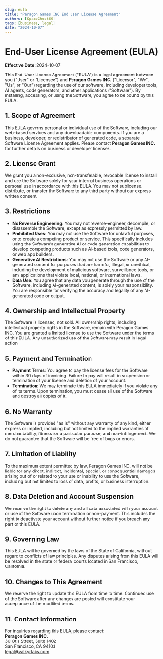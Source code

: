 ```yaml
---
slug: eula
title: "Peragon Games INC End User License Agreement"
authors: [SpaceGhost69]
tags: [business, legal]
date: "2024-10-07"
---
```


# End-User License Agreement (EULA)

**Effective Date**: 2024-10-07

This End-User License Agreement ("EULA") is a legal agreement between you ("User" or "Licensee") and **Peragon Games INC.** ("Licensor", "We", "Us", or "Our") regarding the use of our software, including developer tools, AI agents, code generators, and other applications ("Software"). By installing, accessing, or using the Software, you agree to be bound by this EULA.

## 1. **Scope of Agreement**
This EULA governs personal or individual use of the Software, including our web-based services and any downloadable components. If you are a business, developer, or redistributor of generated code, a separate Software License Agreement applies. Please contact **Peragon Games INC.** for further details on business or developer licenses.

## 2. **License Grant**
We grant you a non-exclusive, non-transferable, revocable license to install and use the Software solely for your internal business operations or personal use in accordance with this EULA. You may not sublicense, distribute, or transfer the Software to any third party without our express written consent.

## 3. **Restrictions**
- **No Reverse Engineering**: You may not reverse-engineer, decompile, or disassemble the Software, except as expressly permitted by law.
- **Prohibited Uses**: You may not use the Software for unlawful purposes, or to create a competing product or service. This specifically includes using the Software’s generative AI or code generation capabilities to develop competing products such as AI-based tools, code generators, or web app builders.
- **Generative AI Restrictions**: You may not use the Software or any AI-generated content for purposes that are harmful, illegal, or unethical, including the development of malicious software, surveillance tools, or any applications that violate local, national, or international laws.
- **Data Use**: You agree that any data you generate through the use of the Software, including AI-generated content, is solely your responsibility. You are responsible for verifying the accuracy and legality of any AI-generated code or output.

## 4. **Ownership and Intellectual Property**
The Software is licensed, not sold. All ownership rights, including intellectual property rights in the Software, remain with Peragon Games INC. You are granted a limited license to use the Software under the terms of this EULA. Any unauthorized use of the Software may result in legal action.

## 5. **Payment and Termination**
- **Payment Terms**: You agree to pay the license fees for the Software within 30 days of invoicing. Failure to pay will result in suspension or termination of your license and deletion of your account.
- **Termination**: We may terminate this EULA immediately if you violate any of its terms. Upon termination, you must cease all use of the Software and destroy all copies of it.

## 6. **No Warranty**
The Software is provided "as is" without any warranty of any kind, either express or implied, including but not limited to the implied warranties of merchantability, fitness for a particular purpose, and non-infringement. We do not guarantee that the Software will be free of bugs or errors.

## 7. **Limitation of Liability**
To the maximum extent permitted by law, Peragon Games INC. will not be liable for any direct, indirect, incidental, special, or consequential damages arising out of or related to your use or inability to use the Software, including but not limited to loss of data, profits, or business interruption.

## 8. **Data Deletion and Account Suspension**
We reserve the right to delete any and all data associated with your account or use of the Software upon termination or non-payment. This includes the right to deactivate your account without further notice if you breach any part of this EULA.

## 9. **Governing Law**
This EULA will be governed by the laws of the State of California, without regard to conflicts of law principles. Any disputes arising from this EULA will be resolved in the state or federal courts located in San Francisco, California.

## 10. **Changes to This Agreement**
We reserve the right to update this EULA from time to time. Continued use of the Software after any changes are posted will constitute your acceptance of the modified terms.

## 11. **Contact Information**
For inquiries regarding this EULA, please contact:  
**Peragon Games INC.**  
30 Otis Street, Suite 1402  
San Francisco, CA 94103  
legal@valkyrlabs.com
